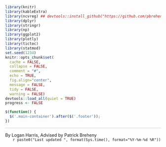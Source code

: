 ```r
library(knitr)
library(kableExtra)
library(ncvreg) ## devtools::install_github("https://github.com/pbreheny/ncvreg/tree/bootstrap")
library(dplyr)
library(stringr)
library(np)
library(ggplot2)
library(plotly)
library(tictoc)
library(statmod)
set.seed(1234)
knitr::opts_chunk$set(
  cache = FALSE, 
  collapse = FALSE,
  comment = "#",
  echo = TRUE,
  fig.align="center",
  message = FALSE,
  tidy = FALSE,
  warning = FALSE)
devtools::load_all(quiet = TRUE)
progress <- FALSE
```

```js
$(function() {
  $('.main-container').after($('.footer'));
})
```

::: {.footer}
<div class="container" style="max-width: 1200px; border-top: 1px solid #cccccc">
  <span class="text-muted">By Logan Harris, Advised by Patrick Breheny</span>
  <span class="text-muted" style="float: right">`r paste0("Last updated ", format(Sys.time(), format="%Y-%m-%d %R"))`</span>
</div>
:::
